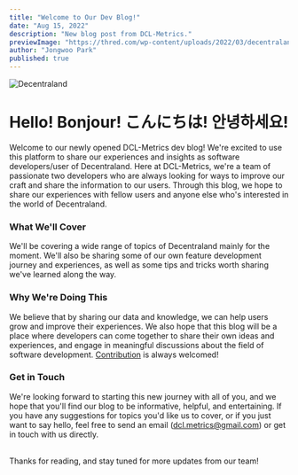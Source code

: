 ```yaml
---
title: "Welcome to Our Dev Blog!"
date: "Aug 15, 2022"
description: "New blog post from DCL-Metrics."
previewImage: "https://thred.com/wp-content/uploads/2022/03/decentraland-main.jpg"
author: "Jongwoo Park"
published: true
---
```


![Decentraland](https://thred.com/wp-content/uploads/2022/03/decentraland-main.jpg)

# Hello! Bonjour! こんにちは! 안녕하세요!

Welcome to our newly opened DCL-Metrics dev blog! We're excited to use this platform to share our experiences and insights as software developers/user of Decentraland.
Here at DCL-Metrics, we're a team of passionate two developers who are always looking for ways to improve our craft and share the information to our users.
Through this blog, we hope to share our experiences with fellow users and anyone else who's interested in the world of Decentraland.

### What We'll Cover

We'll be covering a wide range of topics of Decentraland mainly for the moment. We'll also be sharing some of our own feature development journey and experiences, as well as some tips and tricks worth sharing we've learned along the way.

### Why We're Doing This

We believe that by sharing our data and knowledge, we can help users grow and improve their experiences.
We also hope that this blog will be a place where developers can come together to share their own ideas and experiences,
and engage in meaningful discussions about the field of software development. [Contribution](https://github.com/DCL-Metrics?type=source) is always welcomed!

### Get in Touch

We're looking forward to starting this new journey with all of you, and we hope that you'll find our blog to be informative, helpful, and entertaining.
If you have any suggestions for topics you'd like us to cover, or if you just want to say hello, feel free to send an email (dcl.metrics@gmail.com) or get in touch with us directly.

<br />
Thanks for reading, and stay tuned for more updates from our team!
